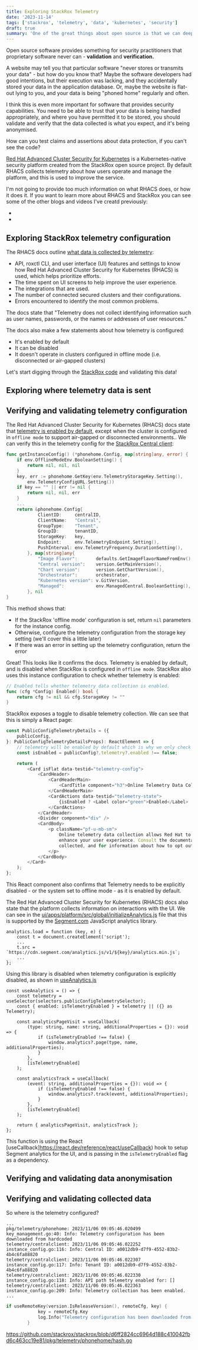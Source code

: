 ```yaml
---
title: Exploring StackRox Telemetry
date: '2023-11-14'
tags: ['stackrox', 'telemetry', 'data', 'kubernetes', 'security']
draft: true
summary: 'One of the great things about open source is that we can deeply understand how software behaves. This is even more important for security software, and where we want confidence that an application does what it says. This article looks at how telemetry is implemented in StackRox, and what it means for you as a StackRox user.'
---
```

Open source software provides something for security practitioners that proprietary software never can - **validation** and **verification.**

A website may tell you that particular software "never stores or transmits your data" - but how do you know that? Maybe the software developers had good intentions, but their execution was lacking, and they accidentally stored your data in the application database. Or, maybe the website is flat-out lying to you, and your data is being "phoned home" regularly and often.

I think this is even more important for software that provides security capabilities. You need to be able to trust that your data is being handled appropriately, and where you have permitted it to be stored, you should validate and verify that the data collected is what you expect, and it's being anonymised.

How can you test claims and assertions about data protection, if you can't see the code?

[Red Hat Advanced Cluster Security for Kubernetes](https://www.redhat.com/en/technologies/cloud-computing/openshift/advanced-cluster-security-kubernetes) is a Kubernetes-native security platform created from the StackRox open source project. By default RHACS collects telemetry about how users operate and manage the platform, and this is used to improve the service.

I'm not going to provide too much information on what RHACS does, or how it does it. If you want to learn more about RHACS and StackRox you can see some of the other blogs and videos I've creatd previously:

- 
-

## Exploring StackRox telemetry configuration

The RHACS docs outline [what data is collected by telemetry](https://docs.openshift.com/acs/4.2/telemetry/about-telemetry.html#information-collected-by-telemetry_about-telemetry):

- API, roxctl CLI, and user interface (UI) features and settings to know how Red Hat Advanced Cluster Security for Kubernetes (RHACS) is used, which helps prioritize efforts.
- The time spent on UI screens to help improve the user experience.
- The integrations that are used.
- The number of connected secured clusters and their configurations.
- Errors encountered to identify the most common problems.

The docs state that "Telemetry does not collect identifying information such as user names, passwords, or the names or addresses of user resources."

The docs also make a few statements about how telemetry is configured:
- It's enabled by default
- It can be disabled
- It doesn't operate in clusters configured in offline mode (i.e. disconnected or air-gapped clusters)

Let's start digging through the [StackRox code](https://github.com/stackrox/stackrox) and validating this data!

## Exploring where telemetry data is sent


## Verifying and validating telemetry configuration

The Red Hat Advanced Cluster Security for Kubernetes (RHACS) docs state that [telemetry is enabled by default](https://docs.openshift.com/acs/4.2/telemetry/about-telemetry.html#information-collected-by-telemetry_about-telemetry), except when the cluster is configured in `offline mode` to support air-gapped or disconnected environments.. We can verify this in the telemetry config for the [StackRox Central client](https://github.com/stackrox/stackrox/blob/master/central/telemetry/centralclient/instance_config.go):

```go 
func getInstanceConfig() (*phonehome.Config, map[string]any, error) {
	if env.OfflineModeEnv.BooleanSetting() {
		return nil, nil, nil
	}
	key, err := phonehome.GetKey(env.TelemetryStorageKey.Setting(),
		env.TelemetryConfigURL.Setting())
	if key == "" || err != nil {
		return nil, nil, err
	}
	...
	return &phonehome.Config{
			ClientID:     centralID,
			ClientName:   "Central",
			GroupType:    "Tenant",
			GroupID:      tenantID,
			StorageKey:   key,
			Endpoint:     env.TelemetryEndpoint.Setting(),
			PushInterval: env.TelemetryFrequency.DurationSetting(),
		}, map[string]any{
			"Image Flavor":       defaults.GetImageFlavorNameFromEnv(),
			"Central version":    version.GetMainVersion(),
			"Chart version":      version.GetChartVersion(),
			"Orchestrator":       orchestrator,
			"Kubernetes version": v.GitVersion,
			"Managed":            env.ManagedCentral.BooleanSetting(),
		}, nil
}
```
This method shows that:
 - If the StackRox 'offline mode' configuration is set, return `nil` parameters for the instance config.
 - Otherwise, configure the telemetry configuration from the storage key setting (we'll cover this a little later)
 - If there was an error in setting up the telemetry configuration, return the error

Great! This looks like it confirms the docs. Telemetry is enabled by default, and is disabled when StackRox is configured in `offline mode`. StackRox also uses this instance configuration to check whether telemetry is enabled:
```go [pkg/telemetry/phonehome/client_config.go]
// Enabled tells whether telemetry data collection is enabled.
func (cfg *Config) Enabled() bool {
	return cfg != nil && cfg.StorageKey != ""
}
```
StackRox exposes a toggle to disable telemetry collection. We can see that this is simply a React page:
```javascript
const PublicConfigTelemetryDetails = ({
    publicConfig,
}: PublicConfigTelemetryDetailsProps): ReactElement => {
    // telemetry will be enabled by default which is why we only check for false here. null/undefined/true will all equate to enabled.
    const isEnabled = publicConfig?.telemetry?.enabled !== false;

    return (
        <Card isFlat data-testid="telemetry-config">
            <CardHeader>
                <CardHeaderMain>
                    <CardTitle component="h3">Online Telemetry Data Collection</CardTitle>
                </CardHeaderMain>
                <CardActions data-testid="telemetry-state">
                    {isEnabled ? <Label color="green">Enabled</Label> : <Label>Disabled</Label>}
                </CardActions>
            </CardHeader>
            <Divider component="div" />
            <CardBody>
                <p className="pf-u-mb-sm">
                    Online telemetry data collection allows Red Hat to use anonymized information to
                    enhance your user experience. Consult the documentation to see what is
                    collected, and for information about how to opt out.
                </p>
            </CardBody>
        </Card>
    );
};
```
This React component also confirms that Telemetry needs to be explicitly disabled - or the system set to offline mode - as it is enabled by default.

The Red Hat Advanced Cluster Security for Kubernetes (RHACS) docs also state that the platform collects information on interactions with the UI. We can see in the [ui/apps/platform/src/global/initializeAnalytics.js](https://github.com/stackrox/stackrox/blob/3940bc413eb65f52b793d7e51937be32db36bc39/ui/apps/platform/src/global/initializeAnalytics.js#L51) file that this is supported by the [Segment.com](https://segment.com) JavaScript analytics library.
```
analytics.load = function (key, e) {
	const t = document.createElement('script');
	...
	t.src = `https://cdn.segment.com/analytics.js/v1/${key}/analytics.min.js`;
	...
};
```
Using this library is disabled when telemetry configuration is explicitly disabled, as shown in [useAnalytics.js](https://github.com/stackrox/stackrox/blob/3940bc413eb65f52b793d7e51937be32db36bc39/ui/apps/platform/src/hooks/useAnalytics.ts#L3)
```
const useAnalytics = () => {
    const telemetry = useSelector(selectors.publicConfigTelemetrySelector);
    const { enabled: isTelemetryEnabled } = telemetry || ({} as Telemetry);

    const analyticsPageVisit = useCallback(
        (type: string, name: string, additionalProperties = {}): void => {
            if (isTelemetryEnabled !== false) {
                window.analytics?.page(type, name, additionalProperties);
            }
        },
        [isTelemetryEnabled]
    );

    const analyticsTrack = useCallback(
        (event: string, additionalProperties = {}): void => {
            if (isTelemetryEnabled !== false) {
                window.analytics?.track(event, additionalProperties);
            }
        },
        [isTelemetryEnabled]
    );

    return { analyticsPageVisit, analyticsTrack };
};
```
This function is using the React [useCallback]https://react.dev/reference/react/useCallback) hook to setup Segment analytics for the UI, and is passing in the `isTelemetryEnabled` flag as a dependency. 

## Verifying and validating data anonymisation

## Verifying and validating collected data

So where is the telemetry configured?
```
...
pkg/telemetry/phonehome: 2023/11/06 09:05:46.020499 key_management.go:40: Info: Telemetry configuration has been downloaded from hardcoded
telemetry/centralclient: 2023/11/06 09:05:46.022252 instance_config.go:116: Info: Central ID: a0012db9-d7f9-4552-83b2-4b4c6fa88820
telemetry/centralclient: 2023/11/06 09:05:46.022307 instance_config.go:117: Info: Tenant ID: a0012db9-d7f9-4552-83b2-4b4c6fa88820
telemetry/centralclient: 2023/11/06 09:05:46.022330 instance_config.go:118: Info: API path telemetry enabled for: []
telemetry/centralclient: 2023/11/06 09:05:46.022363 instance_config.go:209: Info: Telemetry collection has been enabled.
...
```

```go
if useRemoteKey(version.IsReleaseVersion(), remoteCfg, key) {
			key = remoteCfg.Key
			log.Info("Telemetry configuration has been downloaded from ", cfgURL)
		}
```

https://github.com/stackrox/stackrox/blob/d6ff2824cc6964d188c410042fbd6c463cc19e81/pkg/telemetry/phonehome/hash.go